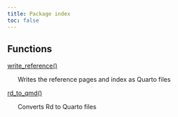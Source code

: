 ```yaml
---
title: Package index
toc: false
---
```




## Functions


[write_reference()](write_reference.html)


&nbsp;&nbsp;&nbsp;&nbsp;&nbsp;&nbsp;Writes the reference pages and index as Quarto files

[rd_to_qmd()](rd_to_qmd.html)


&nbsp;&nbsp;&nbsp;&nbsp;&nbsp;&nbsp;Converts Rd to Quarto files

